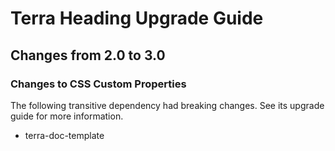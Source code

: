 
<Badge />

# Terra Heading Upgrade Guide

## Changes from 2.0 to 3.0

### Changes to CSS Custom Properties

The following transitive dependency had breaking changes. See its upgrade guide for more information.
* terra-doc-template
